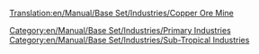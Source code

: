 [[Translation:en/Manual/Base Set/Industries/Copper Ore Mine]]

{{en/Manual/Base Set/Industries/Industries|image=en/Manual/Base Set/Industries/Copperoremine.png
|name=Copper Ore Mine
|climates=[[en/Manual/Climates]]
|accepts=Nothing
|produces=[[en/Manual/Base Set/Cargos/Copper Ore]]
}}

[[Category:en/Manual/Base Set/Industries/Primary Industries]]
[[Category:en/Manual/Base Set/Industries/Sub-Tropical Industries]]